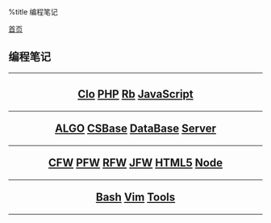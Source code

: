 %title 编程笔记

[[../index|首页]]
==编程笔记==
----
<center>
<h2>
[[clojure/index|Clo]]
[[php/index|PHP]]
[[ruby/index|Rb]]
[[javascript/index|JavaScript]]
----
[[algorithms/index|ALGO]]
[[csbase/index|CSBase]]
[[database/index|DataBase]]
[[server/index|Server]]
----
[[clojure_frameworks/index|CFW]]
[[php_frameworks/index|PFW]]
[[ruby_frameworks/index|RFW]]
[[js_frameworks/index|JFW]]
[[html5/index|HTML5]]
[[node/index|Node]]
----
[[bash/index|Bash]]
[[vim/index|Vim]]
[[tools/index|Tools]]
</h2>
</center>
</h2>
----
